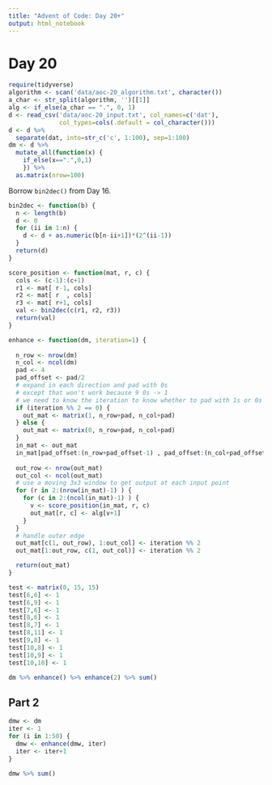 ```yaml
---
title: "Advent of Code: Day 20+"
output: html_notebook
---
```


# Day 20
```r
require(tidyverse)
algorithm <- scan('data/aoc-20_algorithm.txt', character())
a_char <- str_split(algorithm, '')[[1]]
alg <- if_else(a_char == ".", 0, 1)
d <- read_csv('data/aoc-20_input.txt', col_names=c('dat'),
              col_types=cols(.default = col_character()))
d <- d %>%
  separate(dat, into=str_c('c', 1:100), sep=1:100)
dm <- d %>%
  mutate_all(function(x) {
    if_else(x==".",0,1)
    }) %>%
  as.matrix(nrow=100)
```

Borrow `bin2dec()` from Day 16.
```r
bin2dec <- function(b) {
  n <- length(b)
  d <- 0
  for (ii in 1:n) {
    d <- d + as.numeric(b[n-ii+1])*(2^(ii-1))
  }
  return(d)
}

score_position <- function(mat, r, c) {
  cols <- (c-1):(c+1)
  r1 <- mat[ r-1, cols]
  r2 <- mat[ r  , cols]
  r3 <- mat[ r+1, cols]
  val <- bin2dec(c(r1, r2, r3))
  return(val)
}

enhance <- function(dm, iteration=1) {
  
  n_row <- nrow(dm)
  n_col <- ncol(dm)
  pad <- 4
  pad_offset <- pad/2
  # expand in each direction and pad with 0s
  # except that won't work because 9 0s -> 1
  # we need to know the iteration to know whether to pad with 1s or 0s
  if (iteration %% 2 == 0) {
    out_mat <- matrix(1, n_row+pad, n_col+pad)
  } else {
    out_mat <- matrix(0, n_row+pad, n_col+pad)
  }
  in_mat <- out_mat
  in_mat[pad_offset:(n_row+pad_offset-1) , pad_offset:(n_col+pad_offset-1)] <- dm[1:n_row, 1:n_col]
  
  out_row <- nrow(out_mat)
  out_col <- ncol(out_mat)
  # use a moving 3x3 window to get output at each input point
  for (r in 2:(nrow(in_mat)-1) ) {
    for (c in 2:(ncol(in_mat)-1) ) {
      v <- score_position(in_mat, r, c)
      out_mat[r, c] <- alg[v+1]
    }
  }
  # handle outer edge
  out_mat[c(1, out_row), 1:out_col] <- iteration %% 2
  out_mat[1:out_row, c(1, out_col)] <- iteration %% 2

  return(out_mat)
}
```

```r
test <- matrix(0, 15, 15)
test[6,6] <- 1
test[6,9] <- 1
test[7,6] <- 1
test[8,6] <- 1
test[8,7] <- 1
test[8,11] <- 1
test[9,8] <- 1
test[10,8] <- 1
test[10,9] <- 1
test[10,10] <- 1
```


```r
dm %>% enhance() %>% enhance(2) %>% sum()
```

## Part 2
```r
dmw <- dm
iter <- 1
for (i in 1:50) {
  dmw <- enhance(dmw, iter)
  iter <- iter+1
}
```

```r
dmw %>% sum()
```

